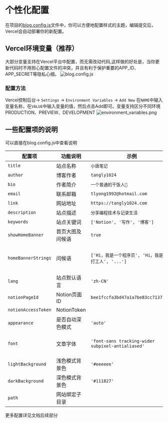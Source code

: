 # 个性化配置

在项目的[blog.config.js](https://github.com/tangly1024/NotionNext/blob/main/blog.config.js)文件中，你可以方便地配置样式的主题，编辑提交后，Vercel会自动部署你的新配置。

## Vercel环境变量（推荐）
大部分变量支持在Vercel平台中配置，而无需改动代码,这样做的好处是，当你更新代码时不用担心配置文件的冲突，并且有利于保护重要的APP_ID、APP_SECRET等隐私心细。
![blog.config.js](/features-personality.png)

### 配置方法
Vercel控制后台-> `Settings` -> `Environment Variables` -> `Add New`
在`NAME`中输入变量名称，在`VALUE`中输入变量的值，然后点击Add即可。变量支持区分不同环境PRODUCTION、PREVIEW、DEVELOPMENT
![environment_variables.png](/environment_variables.png)

## 一些配置项的说明
可以直接在blog.config.js中查看说明

| 配置项 | 功能说明 | 示例 | 备注 |
| --- | --- | --- |--- |
| `title` | 站点名称 | `小唐笔记` |  |
| `author`| 博客作者 | `tangly1024` | |
| `bio`| 作者简介| `一个普通的干饭人🍚` | 简单点 |
| `email` | 联系邮箱 | `tlyong1992@hotmail.com` |  |
| `link` | 网站地址 | `https://tangly1024.com` |  |
| `description` | 站点描述 | `分享编程技术与记录生活` |  |
| `keywords` | 站点关键词  | `['Notion', '写作', '博客']` |  |
| `showHomeBanner`| 首页大图及问候语 |  `true` | [ true , false] |
| `homeBannerStrings` | 问候语 | `['Hi，我是一个程序员', 'Hi，我是一个打工人', '...']`  | 需开启`showHomeBanner` 选项，支持多个字符|
|`lang` | 站点默认语言 | `'zh-CN'` | 	|
| `notionPageId` | Notion页面ID | `bee1fccfa3bd47a1a7be83cc71372d83` | **重要必填** |
|`notionAccessToken` | NotionToken| ` `| 建议留空 |
| `appearance` | 是否自动深色模式 | `'auto'` |  |
|`font` | 文章字体 | `'font-sans tracking-wider subpixel-antialiased'` | 参考[tailwindcss字体](https://www.tailwindcss.cn/docs/font-family) |
| `lightBackground`| 浅色模式背景色 | `'#eeeeee'`  | 使用16进制的色号|
|`darkBackground` |深色模式背景色 | `'#111827'` | |
| `path` | 网站绑定子目录 |` ` | 将网站部署在单独的目录下 |

更多配置详见文档后续部分
